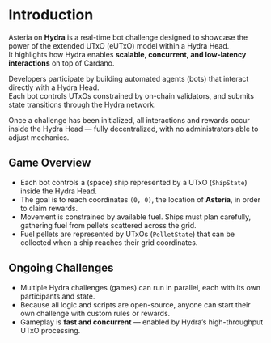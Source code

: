 
# Introduction

Asteria on **Hydra** is a real-time bot challenge designed to showcase the power of the extended UTxO (eUTxO) model within a Hydra Head.  
It highlights how Hydra enables **scalable, concurrent, and low-latency interactions** on top of Cardano.

Developers participate by building automated agents (bots) that interact directly with a Hydra Head.  
Each bot controls UTxOs constrained by on-chain validators, and submits state transitions through the Hydra network.

Once a challenge has been initialized, all interactions and rewards occur inside the Hydra Head — fully decentralized, with no administrators able to adjust mechanics.

## Game Overview

- Each bot controls a (space) ship represented by a UTxO (`ShipState`) inside the Hydra Head.
- The goal is to reach coordinates `(0, 0)`, the location of **Asteria**, in order to claim rewards.
- Movement is constrained by available fuel. Ships must plan carefully, gathering fuel from pellets scattered across the grid.
- Fuel pellets are represented by UTxOs (`PelletState`) that can be collected when a ship reaches their grid coordinates.

## Ongoing Challenges

- Multiple Hydra challenges (games) can run in parallel, each with its own participants and state.  
- Because all logic and scripts are open-source, anyone can start their own challenge with custom rules or rewards.  
- Gameplay is **fast and concurrent** — enabled by Hydra’s high-throughput UTxO processing.  
